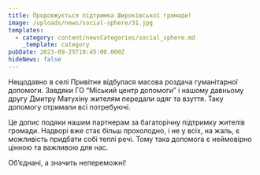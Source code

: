 ```yaml
---
title: Продовжується підтримка Широківської громади!
image: /uploads/news/social-sphere/31.jpg
templates:
  - category: content/newsCategories/social_sphere.md
    _template: category
pubDate: 2023-09-25T10:45:00.000Z
hideNews: false
---
```


Нещодавно в селі Привітне відбулася масова роздача гуманітарної допомоги. Завдяки ГО “Міський центр допомоги” і нашому давньому другу Дмитру Матухіну жителям передали одяг та взуття. Таку допомогу отримали всі потребуючі.

Це допис подяки нашим партнерам за багаторічну підтримку жителів громади. Надворі вже стає більш прохолодно, і не у всіх, на жаль, є можливість придбати собі теплі речі. Тому така допомога є неймовірно цінною та важливою для нас. 

Об’єднані, а значить непереможні!






